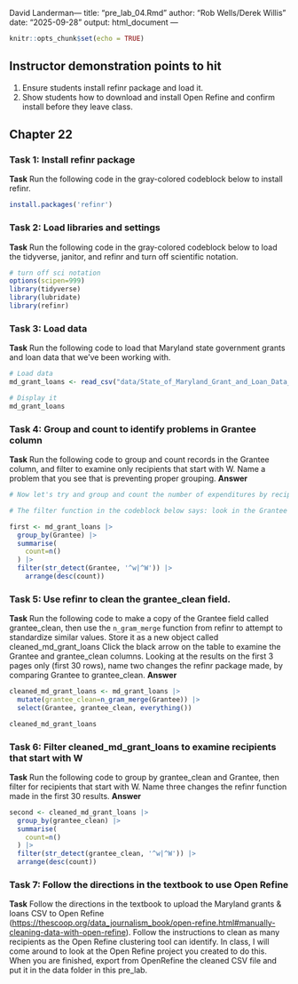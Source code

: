 David Landerman---
title: "pre_lab_04.Rmd"
author: "Rob Wells/Derek Willis"
date: "2025-09-28"
output: html_document
---

```r
knitr::opts_chunk$set(echo = TRUE)
```

## Instructor demonstration points to hit

1.  Ensure students install refinr package and load it.
2.  Show students how to download and install Open Refine and confirm install before they leave class.

## Chapter 22

### Task 1: Install refinr package

**Task** Run the following code in the gray-colored codeblock below to install refinr.

```r
install.packages('refinr')
```

### Task 2: Load libraries and settings

**Task** Run the following code in the gray-colored codeblock below to load the tidyverse, janitor, and refinr and turn off scientific notation.

```r
# turn off sci notation
options(scipen=999)
library(tidyverse)
library(lubridate)
library(refinr)
```

### Task 3: Load data

**Task** Run the following code to load that Maryland state government grants and loan data that we've been working with.

```r
# Load data
md_grant_loans <- read_csv("data/State_of_Maryland_Grant_and_Loan_Data__FY2009_to_FY2022_20250115.csv")

# Display it
md_grant_loans

```

### Task 4: Group and count to identify problems in Grantee column

**Task** Run the following code to group and count records in the Grantee column, and filter to examine only recipients that start with W. Name a problem that you see that is preventing proper grouping. **Answer**

```r
# Now let's try and group and count the number of expenditures by recipient. To make it a bit more manageable, let's use another string function from `stringr` and filter for recipients that start with the uppercase "W" or lowercase "w" using the function `str_detect()` with a regular expression.  

# The filter function in the codeblock below says: look in the Grantee column, and pluck out any value that starts with (the "^" symbol means "starts with") a lowercase "w" OR (the vertical "|", called a pipe, means OR) an uppercase "W". 

first <- md_grant_loans |>
  group_by(Grantee) |>
  summarise(
    count=n()
  ) |>
  filter(str_detect(Grantee, '^w|^W')) |>
    arrange(desc(count))
```

### Task 5: Use refinr to clean the grantee_clean field.

**Task** Run the following code to make a copy of the Grantee field called grantee_clean, then use the `n_gram_merge` function from refinr to attempt to standardize similar values. Store it as a new object called cleaned_md_grant_loans Click the black arrow on the table to examine the Grantee and grantee_clean columns. Looking at the results on the first 3 pages only (first 30 rows), name two changes the refinr package made, by comparing Grantee to grantee_clean. **Answer**

```r
cleaned_md_grant_loans <- md_grant_loans |>
  mutate(grantee_clean=n_gram_merge(Grantee)) |>
  select(Grantee, grantee_clean, everything())

cleaned_md_grant_loans

```

### Task 6: Filter cleaned_md_grant_loans to examine recipients that start with W

**Task** Run the following code to group by grantee_clean and Grantee, then filter for recipients that start with W. Name three changes the refinr function made in the first 30 results. **Answer**

```r
second <- cleaned_md_grant_loans |>
  group_by(grantee_clean) |>
  summarise(
    count=n()
  ) |>
  filter(str_detect(grantee_clean, '^w|^W')) |>
  arrange(desc(count))
```



### Task 7: Follow the directions in the textbook to use Open Refine

**Task** Follow the directions in the textbook to upload the Maryland grants & loans CSV to Open Refine (<https://thescoop.org/data_journalism_book/open-refine.html#manually-cleaning-data-with-open-refine>). Follow the instructions to clean as many recipients as the Open Refine clustering tool can identify. In class, I will come around to look at the Open Refine project you created to do this. When you are finished, export from OpenRefine the cleaned CSV file and put it in the data folder in this pre_lab.
